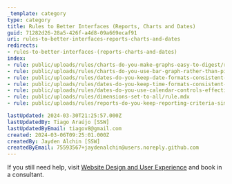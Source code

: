 ```yaml
---
_template: category
type: category
title: Rules to Better Interfaces (Reports, Charts and Dates)
guid: 71282d26-28a5-426f-a4d8-09a669ecaf91
uri: rules-to-better-interfaces-reports-charts-and-dates
redirects:
- rules-to-better-interfaces-(reports-charts-and-dates)
index:
- rule: public/uploads/rules/charts-do-you-make-graphs-easy-to-digest/rule.mdx
- rule: public/uploads/rules/charts-do-you-use-bar-graph-rather-than-pie-graph/rule.mdx
- rule: public/uploads/rules/dates-do-you-keep-date-formats-consistent-across-your-application/rule.mdx
- rule: public/uploads/rules/dates-do-you-keep-time-formats-consistent-across-your-application/rule.mdx
- rule: public/uploads/rules/dates-do-you-use-calendar-controls-effectively/rule.mdx
- rule: public/uploads/rules/dimensions-set-to-all/rule.mdx
- rule: public/uploads/rules/reports-do-you-keep-reporting-criteria-simple/rule.mdx

lastUpdated: 2024-03-30T21:25:57.000Z
lastUpdatedBy: Tiago Araújo [SSW]
lastUpdatedByEmail: tiagov8@gmail.com
created: 2024-03-06T09:25:01.000Z
createdBy: Jayden Alchin [SSW]
createdByEmail: 75593567+jaydenalchin@users.noreply.github.com
---
```


If you still need help, visit [Website Design and User Experience](https://www.ssw.com.au/consulting/ui-ux-design) and book in a consultant.
